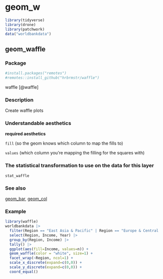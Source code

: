 # geom_w  {#sec-w}

```r
library(tidyverse)
library(drone)
library(patchwork)
data("worldbankdata")
```


## geom_waffle

### Package

```r
#install.packages("remotes")
#remotes::install_github("hrbrmstr/waffle")

```

waffle [@waffle]

### Description

Create waffle plots

### Understandable aesthetics

**required aesthetics**
  
`fill` (so the geom knows which column to map the fills to)

`values` (which column you're mapping the filling for the squares with)

### The statistical transformation to use on the data for this layer 

`stat_waffle`

### See also

[geom_bar](#bar), [geom_col](#col)
  


### Example 

```r
library(waffle)
worldbankdata |>
  filter(Region == "East Asia & Pacific" | Region == "Europe & Central Asia") |>
  select(Region, Income, Year) |>
  group_by(Region, Income) |>
  tally() |>
  ggplot(aes(fill=Income, values=n)) +
  geom_waffle(color = "white", size=1) +
  facet_wrap(~Region, ncol=1) +
  scale_x_discrete(expand=c(0,0)) +
  scale_y_discrete(expand=c(0,0)) +
  coord_equal() 
```